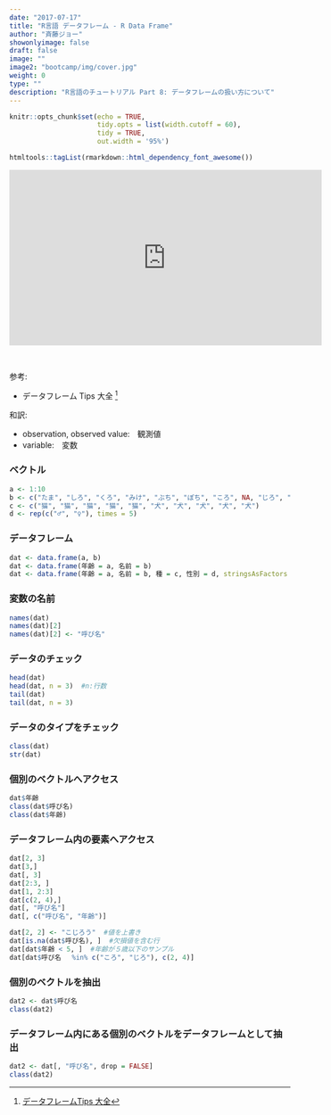 ```yaml
---
date: "2017-07-17"
title: "R言語 データフレーム - R Data Frame"
author: "斉藤ジョー"
showonlyimage: false
draft: false
image: ""
image2: "bootcamp/img/cover.jpg"
weight: 0
type: ""
description: "R言語のチュートリアル Part 8: データフレームの扱い方について"
---
```


```r
knitr::opts_chunk$set(echo = TRUE, 
                      tidy.opts = list(width.cutoff = 60),
                      tidy = TRUE, 
                      out.width = '95%')
```

```r
htmltools::tagList(rmarkdown::html_dependency_font_awesome())
```

<div class="video-container">
<iframe class="center_iframe" width="560" height="315" src="https://youtube.com/embed/yCGutSU63bY" frameborder="0" allowfullscreen></iframe>
</div>


&nbsp;

参考:  

- データフレーム Tips 大全 ^[[データフレームTips 大全](http://www.okadajp.org/RWiki/?%E3%83%87%E3%83%BC%E3%82%BF%E3%83%95%E3%83%AC%E3%83%BC%E3%83%A0Tips%E5%A4%A7%E5%85%A8#t96e2dd9)]

和訳:  

- observation, observed value:　観測値  
- variable:　変数  

### ベクトル
```r
a <- 1:10
b <- c("たま", "しろ", "くろ", "みけ", "ぶち", "ぽち", "ころ", NA, "じろ", "わん")
c <- c("猫", "猫", "猫", "猫", "猫", "犬", "犬", "犬", "犬", "犬")
d <- rep(c("♂", "♀"), times = 5)
```

### データフレーム
```r
dat <- data.frame(a, b)
dat <- data.frame(年齢 = a, 名前 = b)
dat <- data.frame(年齢 = a, 名前 = b, 種 = c, 性別 = d, stringsAsFactors = FALSE)
```

### 変数の名前
```r
names(dat)
names(dat)[2]
names(dat)[2] <- "呼び名"
```

### データのチェック
```r
head(dat)
head(dat, n = 3)  #n:行数
tail(dat)
tail(dat, n = 3)
```

### データのタイプをチェック
```r
class(dat)
str(dat)
```

### 個別のベクトルへアクセス
```r
dat$年齢
class(dat$呼び名)
class(dat$年齢)
```

### データフレーム内の要素へアクセス
```r
dat[2, 3]
dat[3,]
dat[, 3]
dat[2:3, ]
dat[1, 2:3]
dat[c(2, 4),]
dat[, "呼び名"]
dat[, c("呼び名", "年齢")]

dat[2, 2] <- "こじろう"  #値を上書き
dat[is.na(dat$呼び名), ]  #欠損値を含む行
dat[dat$年齢 < 5, ]  #年齢が５歳以下のサンプル
dat[dat$呼び名　 %in% c("ころ", "じろ"), c(2, 4)]
```

### 個別のベクトルを抽出
```r
dat2 <- dat$呼び名
class(dat2)
```

### データフレーム内にある個別のベクトルをデータフレームとして抽出
```r
dat2 <- dat[, "呼び名", drop = FALSE]
class(dat2)
```